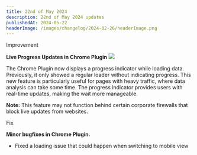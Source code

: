 ```yaml
---
title: 22nd of May 2024
description: 22nd of May 2024 updates
publishedAt: 2024-05-22
headerImage: /images/changelog/2024-02-26/headerImage.png
---
```


<Badge variant="noLink" className="m-0">
  <span>Improvement</span>
</Badge>

**Live Progress Updates in Chrome Plugin**
![](/images/changelog/2024-05-22/1.gif)

The Chrome Plugin now displays a progress indicator while loading data. Previously, it only showed a regular loader without indicating progress. This new feature is particularly useful for pages with heavy traffic, where data analysis can take some time. The progress indicator provides users with real-time updates, making the wait more manageable.

**Note:** This feature may not function behind certain corporate firewalls that block live updates from websites.


<Badge variant="noLink" className="m-0">
  <span>Fix</span>
</Badge>

**Minor bugfixes in Chrome Plugin.**
- Fixed a loading issue that could happen when switching to mobile view

